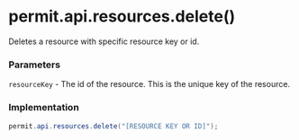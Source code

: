 # permit.api.resources.delete()

Deletes a resource with specific resource key or id.

### Parameters

`resourceKey` - The id of the resource. This is the unique key of the resource.<br/>

### Implementation

```java
permit.api.resources.delete("[RESOURCE KEY OR ID]");
```
